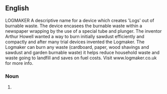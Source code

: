 ==English==
LOGMAKER
A descriptive name for a device which creates 'Logs' out of burnable waste.
The device encasees the burnable waste within a newspaper wrapping by the use of a special tube and plunger. The inventor Arthur Howell wanted a way to burn initially sawdust efficiently and compactly and after many trial devices invented the Logmaker. The Logmaker can burn any waste (cardboard, paper, wood shavings and sawdust and garden burnable waste) it helps reduce household waste and waste going to landfill and saves on fuel costs. Visit www.logmaker.co.uk for more info.
===Noun===
{{en-noun}}

# {{substub}}
